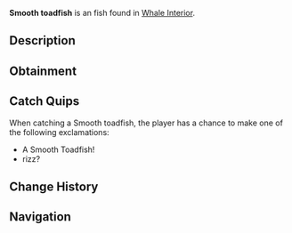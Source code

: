 {{FishInfobox
|image          = Smooth toadfish.png
|rarity         = Unusual
|sea            = Second Sea
|location       = [[Whale Interior]]
|sublocation    = 
|sources        = Fishing Rod
|radar_location = 
|prog_speed     = +5
|xp             = 200
|weather        = 
|time           = 
|season         = 
|bait           = 
|base_weight    = 11
|base_value     = 400
|weight_range   = 7.7
|base_chance    = 60
|base_resil     = 60
}}
'''Smooth toadfish''' is an {{Rarity|Unusual}} fish found in [[Whale Interior]].

== Description ==
{{Description|A sleek, silvery toadfish typically gliding through coastal waters.|Bestiary Entry}}

== Obtainment ==
{{Fish Availability|
Whale Interior
|top_rods      = 
Training Rod\241106.37\289912.35;
Trident Rod\209300.82\192894.13;
Leviathan's Fang Rod\196700.01\117076.7;
Astralhook Rod\194894.3\293766.73;
Fang of the Eclipse\187250.24\171644.21;
Flimsy Rod\184571.43\184571.43;
Carrot Rod\172833.72\172833.72;
Verdant Shear Rod\181339.58\167124.72;
Free Spirit Rod\180713.04\132027.12;
Blazebringer Rod\174009.21\148538.64;
No-Life Rod\172069.54\163243.73;
Seraphic Rod\160347.01\147777.71;
Challenger's Rod\155247.15\146815.25;
Depthseeker Rod\153979.64\150177.36;
Rod Of The Forgotten Fang\153512.73\141889.86;
Avalanche Rod\152177.82\148649.63;
Volcanic Rod\151207.23\145096.49;
Rod Of The Depths\150961.96\140890.57;
Zeus Rod\150551.71\144467.46;
Rod Of The Exalted One\147416.25\112007.98;
Ethereal Prism Rod\144847\96469.1;
Steady Rod\124410.53\120921.44
|recommended   = Astralhook Rod
}}

== Catch Quips ==
When catching a Smooth toadfish, the player has a chance to make one of the following exclamations:
* A Smooth Toadfish!
* rizz?

== Change History ==
{{Change History|{{subst:Current Version}}}}

== Navigation ==
{{Fish Navbox|Whale Interior}}